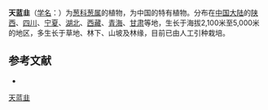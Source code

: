 {{Speciesbox
| name = 天蓝韭
| status = 
| status_system = 
| image =
| genus = Allium
| species = cyaneum
| authority = Regel
}}

'''天蓝韭'''（[[学名|学名]]：{{lang|la|''Allium cyaneum''}}）为[[葱科|葱科]][[葱属|葱属]]的植物，为中国的特有植物。分布在[[中国大陆|中国大陆]]的[[陕西|陕西]]、[[四川|四川]]、[[宁夏|宁夏]]、[[湖北|湖北]]、[[西藏|西藏]]、[[青海|青海]]、[[甘肃|甘肃]]等地，生长于海拔2,100米至5,000米的地区，多生长于草地、林下、山坡及林缘，目前已由人工引种栽培。

== 参考文献 ==
<div class="references-small">
* {{cite web| url =http://www.bioinfo.cn/db05/KmzwSpecies.php?action=view&id=855| title =天蓝韭| work =《中国高等植物数据库全库》| publisher =中国科学院微生物研究所| author =昆明植物研究所| accessdate =2009-02-21| deadurl =yes| archiveurl =https://web.archive.org/web/20160305070617/http://www.bioinfo.cn/db05/KmzwSpecies.php?action=view&id=855| archivedate =2016-03-05}}
</div>
{{Taxonbar|from=Q8195841}}

[[Category:葱属|天蓝韭]]


{{植物小作品}}
